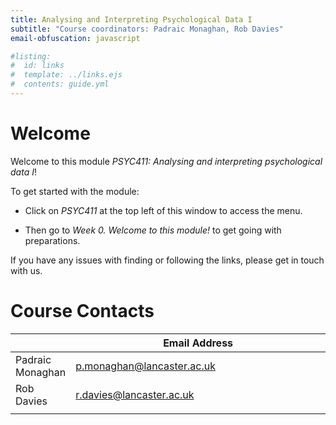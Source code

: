 ```yaml
---
title: Analysing and Interpreting Psychological Data I
subtitle: "Course coordinators: Padraic Monaghan, Rob Davies"
email-obfuscation: javascript

#listing:
#  id: links
#  template: ../links.ejs
#  contents: guide.yml
---
```


# Welcome

Welcome to this module *PSYC411: Analysing and interpreting psychological data I*! 

To get started with the module:

* Click on *PSYC411* at the top left of this window to access the menu. 

* Then go to *Week 0. Welcome to this module!* to get going with preparations.

If you have any issues with finding or following the links, please get in touch with us.

# Course Contacts

|             | Email Address                                                  |
|-------------|----------------------------------------------------------------|
| Padraic Monaghan | [p.monaghan\@lancaster.ac.uk](mailto:p.monaghan@lancaster.ac.uk) |
| Rob Davies  | [r.davies\@lancaster.ac.uk](mailto:r.davies@lancaster.ac.uk)     |
|             |                                                                |
